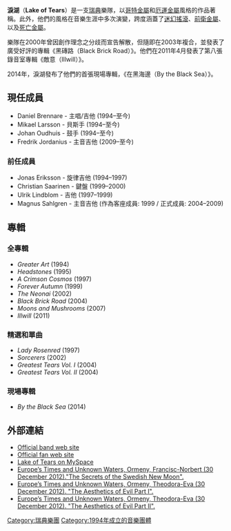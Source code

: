 {{Infobox musical artist  <!-- See Wikipedia:WikiProject Musicians -->
| name                = Lake of Tears
| image                 = AX Lake of Tears ProRock-01.jpg
| caption            = Lake of Tears在烏克蘭的ProRock-2009音樂節上<br />從左至右依次為：Fredrik Jordanius, Mikael Larsson, Johan Oudhuis, Daniel Brennare
| image_size            =
| background          = group_or_band 
| origin              = [[瑞典|瑞典]][[布羅斯|布羅斯]]
| instrument          = 
| genre               =[[厄運金屬|厄運金屬]]<br/>[[哥特金屬|哥特金屬]]<br/>[[前衛金屬|前衛金屬]]
| years_active        = 1994–2000<br/>2003–present 
| label               = [[Black_Mark_Productions|Black Mark Productions]]<br/>[[Noise_Records_(Germany)|Noise Records]]<br/>[[Dockyard1|Dockyard1]]
| website                 = [http://www.lakeoftears.net lakeoftears.net]
| current_members     = Daniel Brennare<br />Mikael Larsson<br/>Johan Oudhuis<br/>Fredrik Jordanius
| past_members        = Jonas Eriksson<br/>Christian Saarinen<br/>Ulrik Lindblom<br/>Magnus Sahlgren
}}

'''淚湖'''（'''Lake of Tears'''）是一支[[瑞典|瑞典]]樂隊，以[[哥特金屬|哥特金屬]]和[[厄運金屬|厄運金屬]]風格的作品著稱。此外，他們的風格在音樂生涯中多次演變，跨度涵蓋了[[迷幻搖滾|迷幻搖滾]]、[[前衛金屬|前衛金屬]]、以及[[死亡金屬|死亡金屬]]。

樂隊在2000年曾因創作理念之分歧而宣告解散，但隨即在2003年複合，並發表了廣受好評的專輯《黑磚路（Black Brick Road）》。他們在2011年4月發表了第八張錄音室專輯《敵意（Illwill）》。

2014年，淚湖發布了他們的首張現場專輯，《在黑海邊（By the Black Sea）》。

== 現任成員 ==
* Daniel Brennare - 主唱/吉他 (1994–至今)
* Mikael Larsson - 貝斯手 (1994–至今)
* Johan Oudhuis - 鼓手 (1994–至今)
* Fredrik Jordanius - 主音吉他 (2009–至今)

=== 前任成員 ===
* Jonas Eriksson - 旋律吉他 (1994–1997)
* Christian Saarinen - 鍵盤 (1999–2000)
* Ulrik Lindblom - 吉他 (1997–1999)
* Magnus Sahlgren - 主音吉他 (作為客座成員: 1999 / 正式成員: 2004–2009)

== 專輯 ==
=== 全專輯 ===
*''Greater Art'' (1994)
*''Headstones'' (1995)
*''A Crimson Cosmos'' (1997)
*''Forever Autumn'' (1999)
*''The Neonai'' (2002)
*''Black Brick Road'' (2004)
*''Moons and Mushrooms'' (2007)
*''Illwill'' (2011)

=== 精選和單曲 ===
*''Lady Rosenred'' (1997)
*''Sorcerers'' (2002)
*''Greatest Tears Vol. I'' (2004)
*''Greatest Tears Vol. II'' (2004)

=== 現場專輯 ===
*''By the Black Sea'' (2014)

== 外部連結 ==
*[http://www.lakeoftears.net Official band web site] {{Wayback|url=http://www.lakeoftears.net/ |date=20070320101235 }}
*[https://web.archive.org/web/20181109120947/http://lakeoftears.org/ Official fan web site]
*[http://www.myspace.com/thelakeoftears Lake of Tears on MySpace] {{Wayback|url=http://www.myspace.com/thelakeoftears |date=20210316143239 }}
*[https://web.archive.org/web/20140203125101/http://www.waterytimes.com/index.php?no=8&location=N008C03&txt=N008C03T00 Europe’s Times and Unknown Waters, Ormeny, Francisc-Norbert (30 December 2012)."The Secrets of the Swedish New Moon". ]
*[https://web.archive.org/web/20140203125059/http://www.waterytimes.com/index.php?no=8&location=N008C03&txt=N008C03T01 Europe’s Times and Unknown Waters, Ormeny, Theodora-Eva (30 December 2012).  "The Aesthetics of Evil Part I". ]
*[https://web.archive.org/web/20140203125103/http://www.waterytimes.com/index.php?no=8&location=N008C03&txt=N008C03T02 Europe’s Times and Unknown Waters, Ormeny, Theodora-Eva (30 December 2012).  "The Aesthetics of Evil Part II". ]


{{Authority control}}
[[Category:瑞典樂團|Category:瑞典樂團]]
[[Category:1994年成立的音樂團體|Category:1994年成立的音樂團體]]